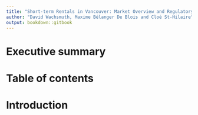 ```yaml
---
title: "Short-term Rentals in Vancouver: Market Overview and Regulatory Impact Analysis"
author: "David Wachsmuth, Maxime Bélanger De Blois and Cloé St-Hilaire"
output: bookdown::gitbook
---
```


# Executive summary {-}


# Table of contents {-}


# Introduction {-}